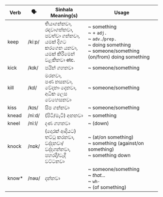 | Verb   | 🗣️      | Sinhala Meaning(s)                                                | Usage                                                      |
| ------ | ------ | ----------------------------------------------------------------- | ---------------------------------------------------------------------- |
| keep   | /kiːp/ | තියාගන්නවා,<br/>රඳවාගන්නවා,<br/>පවත්වා ගන්නවා,<br/>යමක් දිගට කරගෙන යනවා,<br/>යමක් කිරීමෙන් වළකිනවා etc. | ~ something<br/>~ + `adj.`<br/>~ `adv.`/`prep.`<br/>~ doing something<br/>~ someone/something (on/from) doing something |
| kick   | /kɪk/  | පයින් ගහනවා                                                          | ~ someone/something                                                               |
| kill   | /kɪl/  | මරනවා,<br/>පණ නසනවා,<br/>වේදනා දෙනවා,<br/>අධික ලෙස වෙහෙසනවා                        | ~ someone/something                                                               |
| kiss   | /kɪs/  | සිප ගන්නවා                                                           | ~ someone/something                                                               |
| knead  | /niːd/ | (පිටි/මැටි) අනනවා                                                      | ~ something                                                                  |
| kneel  | /niːl/ | දණ ගහනවා                                                           | ~ (down)                                                               |
| knock  | /nɒk/  | (දොරක් ආදියට)<br/>තට්ටු කරනවා,<br/>වද්දනවා/වද්දගන්නවා,<br/>පහරදී/වැදී වට්ටනවා              | ~ (at/on something)<br/>~ something (against/on something)<br/>~ something down                |
| know\* | /nəʊ/  | දන්නවා                                                              | ~ someone/something<br/>~ *that...*<br/>~ `wh-`<br/>~ (of something)                                 |